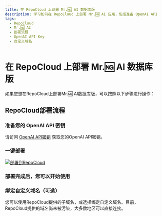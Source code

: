 ```yaml
---
title: 在 RepoCloud 上部署 Mr.🆖 AI 数据库版
description: 学习如何在 RepoCloud 上部署 Mr.🆖 AI 应用，包括准备 OpenAI API Key、点击部署按钮、绑定自定义域名等操作。
tags:
  - RepoCloud
  - Mr.🆖 AI
  - 部署流程
  - OpenAI API Key
  - 自定义域名
---
```


# 在 RepoCloud 上部署 Mr.🆖 AI 数据库版

如果您想在RepoCloud上部署Mr.🆖 AI数据库版，可以按照以下步骤进行操作：

## RepoCloud部署流程

<Steps>

### 准备您的 OpenAI API 密钥

请访问 [OpenAI API密钥](https://platform.openai.com/account/api-keys) 获取您的OpenAI API密钥。

### 一键部署

[![部署到RepoCloud](https://d16t0pc4846x52.cloudfront.net/deploy.svg)](https://repocloud.io/details/?app_id=248)

### 部署完成后，您可以开始使用

### 绑定自定义域名（可选）

您可以使用RepoCloud提供的子域名，或选择绑定自定义域名。目前，RepoCloud提供的域名尚未被污染，大多数地区可以直接连接。

</Steps>
